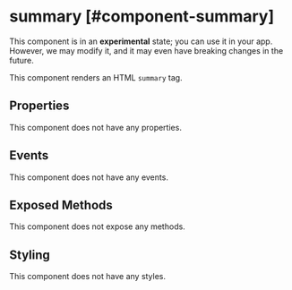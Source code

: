 
# summary [#component-summary]

<Callout type="warning" emoji="📔">This component is in an **experimental** state; you can use it in your app. However, we may modify it, and it may even have breaking changes in the future.</Callout>

This component renders an HTML `summary` tag.



## Properties

This component does not have any properties.

## Events

This component does not have any events.

## Exposed Methods

This component does not expose any methods.

## Styling

This component does not have any styles.
